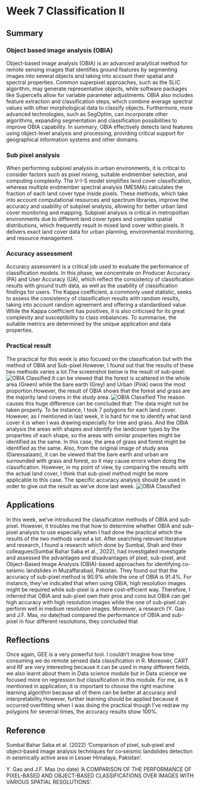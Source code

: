 # Week 7 Classification II

## Summary

### Object based image analysis (OBIA)
Object-based image analysis (OBIA) is an advanced analytical method for remote sensing images that identifies ground features by segmenting images into several objects and taking into account their spatial and spectral properties. Common superpixel approaches, such as the SLIC algorithm, may generate representative objects, while software packages like Supercells allow for variable parameter adjustments. OBIA also includes feature extraction and classification steps, which combine average spectral values with other morphological data to classify objects. Furthermore, more advanced technologies, such as SegOptim, can incorporate other algorithms, expanding segmentation and classification possibilities to improve OBIA capability. In summary, OBIA effectively detects land features using object-level analysis and processing, providing critical support for geographical information systems and other domains.

### Sub pixel analysis
When performing subpixel analysis in urban environments, it is critical to consider factors such as pixel mixing, suitable endmember selection, and computing complexity. The V-I-S model simplifies land cover classification, whereas multiple endmember spectral analysis (MESMA) calculates the fraction of each land cover type inside pixels. These methods, which take into account computational resources and spectrum libraries, improve the accuracy and usability of subpixel analysis, allowing for better urban land cover monitoring and mapping. Subpixel analysis is critical in metropolitan environments due to different land cover types and complex spatial distributions, which frequently result in mixed land cover within pixels. It delivers exact land cover data for urban planning, environmental monitoring, and resource management.

### Accuracy assessment
Accuracy assessment is a critical job used to evaluate the performance of classification models. In this phase, we concentrate on Producer Accuracy (PA) and User Accuracy (UA), which reflect the consistency of classification results with ground truth data, as well as the usability of classification findings for users. The Kappa coefficient, a commonly used statistic, seeks to assess the consistency of classification results with random results, taking into account random agreement and offering a standardised value. While the Kappa coefficient has positives, it is also criticised for its great complexity and susceptibility to class imbalances. To summarise, the suitable metrics are determined by the unique application and data properties. 

### Practical result
The practical for this week is also focused on the classification but with the method of OBIA and Sub-pixel.However, I found out that the results of these two methods varies a lot.The screenshot below is the result of sub-pixel:
![OBIA Classified](img/屏幕截图 2024-03-19 163032.jpg)
It can be viewed that the forest is scattered in the whole area (Green) while the bare earth (Grey) and Urban (Pink) owns the most proportion.However, the result of OBIA shows that the forest and grass are the majority land covers in the study area.
![OBIA Classified](img/屏幕截图 2024-03-19 162710.jpg)
The reason causes this huge difference can be concluded that:
The data might not be taken properly. To be instance, I took 7 polygons for each land cover. However, as I mentioned in last week, it is hard for me to identify what land cover it is  when I was drawing especially for tree and grass. And the OBIA analysis the areas with shapes and identify the landcover types by the properties of each shape, so the areas with similar properties might be identified as the same. In this case, the area of grass and forest might be identified as the same. Also, from the original image of study area (Daressalaam), it can be viewed that the bare earth and urban are surrounded with grass and forest, so it may cause errors when doing the classification.
However, in my point of view, by comparing the results with the actual land cover, I think that sub-pixel method might be more applicable to this case. The specific accuracy analysis should be used in order to give out the result as we've done last week.
![OBIA Classified](img/屏幕截图 2024-03-20 081844.jpg)

## Applications
In this week, we've introduced the classification methods of OBIA and sub-pixel. However, it troubles me that how to determine whether OBIA and sub-pixel analysis to use especially when I had done the practical which the results of the two methods varied a lot. After searching relevant literature and research, I found a research which done by Sumbal, Shah and their colleagues(Sumbal Bahar Saba et al., 2022), had investigated investigate and assessed the advantages and disadvantages of pixel, sub-pixel, and Object-Based Image Analysis (OBIA)-based approaches for identifying co-seismic landslides in Muzaffarabad, Pakistan. They found out that the accuracy of sub-pixel method is 90.9% while the one of OBIA is 91.4%. For instance, they've indicated that when using OBIA, high resolution images might be required while sub-pixel is a more cost-efficient way. Therefore, I inferred that OBIA and sub-pixel own their pros and cons but OBIA can get high accuracy with high resolution images while the one of sub-pixel can perform well in medium resolution images. Moreover, a research (Y. Gao and J.F. Mas, no date)had compared the performance of OBIA and sub-pixel in four different resolutions, they concluded that 


## Reflections
Once again, GEE is a very powerful tool. I couldn't imagine how time consuming we do remote sensed data classification in R. Moreover, CART and RF are very interesting because it can be used in many different fields, we also learnt about them in Data science module but in Data science we focused more on regression but classification in this module. For me, as it mentioned in application, it is important to choose the right machine learning algorithm because all of them can be better at accuracy and interpretability.However, further learning should be applied because it occurred overfitting when I was doing the practical though I've redraw my polygons for severral times, the accuracy results show 100%.

## Reference
Sumbal Bahar Saba et al. (2022) ‘Comparison of pixel, sub‑pixel and object‑based image  analysis techniques for co‑seismic landslides detection  in seismically active area in Lesser Himalaya, Pakistan’.

Y. Gao and J.F. Mas (no date) ‘A COMPARISON OF THE PERFORMANCE OF PIXEL-BASED AND OBJECT-BASED CLASSIFICATIONS OVER IMAGES WITH VARIOUS SPATIAL RESOLUTIONS’.

